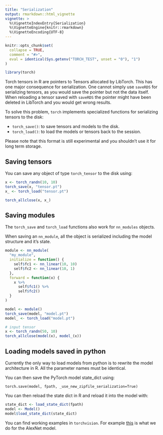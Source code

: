 ```yaml
---
title: "Serialization"
output: rmarkdown::html_vignette
vignette: >
  %\VignetteIndexEntry{Serialization}
  %\VignetteEngine{knitr::rmarkdown}
  %\VignetteEncoding{UTF-8}
---
```


```r
knitr::opts_chunk$set(
  collapse = TRUE,
  comment = "#>",
  eval = identical(Sys.getenv("TORCH_TEST", unset = "0"), "1")
)
```

```r
library(torch)
```

Torch tensors in R are pointers to Tensors allocated by LibTorch.
This has one major consequence for serialization. One cannot simply
use `saveRDS` for serializing tensors, as you would save the pointer but not the data itself. When reloading a tensor saved with `saveRDS` the pointer might have been deleted in LibTorch and you would get wrong results.

To solve this problem, `torch` implements specialized functions for serializing tensors to the disk:

- `torch_save()`: to save tensors and models to the disk.
- `torch_load()`: to load the models or tensors back to the session.

Please note that this format is still experimental and you shouldn't use it for long term storage.

## Saving tensors

You can save any object of type `torch_tensor` to the disk using:

```r
x <- torch_randn(10, 10)
torch_save(x, "tensor.pt")
x_ <- torch_load("tensor.pt")

torch_allclose(x, x_)
```
## Saving modules

The `torch_save` and `torch_load` functions also work for `nn_modules` objects.

When saving an `nn_module`, all the object is serialized including the model structure and it's state.

```r
module <- nn_module(
  "my_module",
  initialize = function() {
    self$fc1 <- nn_linear(10, 10)
    self$fc2 <- nn_linear(10, 1)
  },
  forward = function(x) {
    x %>% 
      self$fc1() %>% 
      self$fc2()
  }
)

model <- module()
torch_save(model, "model.pt")
model_ <- torch_load("model.pt")

# input tensor
x <- torch_randn(50, 10)
torch_allclose(model(x), model_(x))
```
## Loading models saved in python

Currently the only way to load models from python is to rewrite the model architecture in R. All the parameter names must be identical.

You can then save the PyTorch model state_dict using:

```
torch.save(model, fpath, _use_new_zipfile_serialization=True)
```

You can then reload the state dict in R and reload it into the model with:

```r
state_dict <- load_state_dict(fpath)
model <- Model()
model$load_state_dict(state_dict)
```

You can find working examples in `torchvision`. For example [this](https://github.com/mlverse/torchvision/blob/main/R/models-alexnet.R#L2-L63) is what we do for the AlexNet model.





